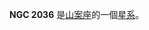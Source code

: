 {{NGCInfoBox|NGCID=NGC 2036|發現者=約翰·弗里德里希·威廉·赫歇爾|發現日期=1836年11月11日|其他編號=ESO 56-SC155|曆元=J2000.0|赤經=5時34分31.5秒
|赤緯=-70°3'52"|星座=山案座|星體=星系|星等=12.8|表面亮度=|藍等=}}

'''NGC 2036''' 是[[山案座|山案座]]的一個[[星系|星系]]。

{{NGCReference|2036}}